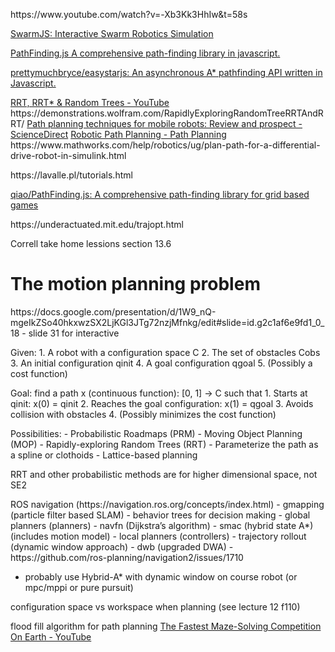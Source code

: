 https://www.youtube.com/watch?v=-Xb3Kk3HhIw&t=58s

[SwarmJS: Interactive Swarm Robotics Simulation](https://github.com/m-abdulhak/SwarmJS)

[PathFinding.js A comprehensive path-finding library in javascript.](https://github.com/qiao/PathFinding.js)

[prettymuchbryce/easystarjs: An asynchronous A* pathfinding API written in Javascript.](https://github.com/prettymuchbryce/easystarjs)

[RRT, RRT* & Random Trees - YouTube](https://www.youtube.com/watch?app=desktop&v=Ob3BIJkQJEw)
https://demonstrations.wolfram.com/RapidlyExploringRandomTreeRRTAndRRT/
[Path planning techniques for mobile robots: Review and prospect - ScienceDirect](https://www.sciencedirect.com/science/article/pii/S095741742300756X)
[Robotic Path Planning - Path Planning](https://fab.cba.mit.edu/classes/865.21/topics/path_planning/robotic.html)
https://www.mathworks.com/help/robotics/ug/plan-path-for-a-differential-drive-robot-in-simulink.html

https://lavalle.pl/tutorials.html

[qiao/PathFinding.js: A comprehensive path-finding library for grid based games](https://github.com/qiao/PathFinding.js)

https://underactuated.mit.edu/trajopt.html

Correll take home lessions section 13.6


# The motion planning problem

https://docs.google.com/presentation/d/1W9_nQ-mgeIkZSo40hkxwzSX2LjKGl3JTg72nzjMfnkg/edit#slide=id.g2c1af6e9fd1_0_18
- slide 31 for interactive

Given:
1. A robot with a configuration space C
2. The set of obstacles Cobs
3. An initial configuration qinit
4. A goal configuration qgoal
5. (Possibly a cost function)

Goal: find a path x (continuous function): [0, 1] -> C such that
1. Starts at qinit: x(0) = qinit
2. Reaches the goal configuration: x(1) = qgoal
3. Avoids collision with obstacles
4. (Possibly minimizes the cost function)

Possibilities:
- Probabilistic Roadmaps (PRM)
- Moving Object Planning (MOP)
- Rapidly-exploring Random Trees (RRT)
- Parameterize the path as a spline or clothoids
- Lattice-based planning

RRT and other probabilistic methods are for higher dimensional space, not SE2

ROS navigation (https://navigation.ros.org/concepts/index.html)
- gmapping (particle filter based SLAM)
- behavior trees for decision making
- global planners (planners)
  - navfn (Dijkstra's algorithm)
  - smac (hybrid state A*)  (includes motion model)
- local planners (controllers)
  - trajectory rollout (dynamic window approach)
  - dwb (upgraded DWA)
- https://github.com/ros-planning/navigation2/issues/1710

- probably use Hybrid-A* with dynamic window on course robot (or mpc/mppi or pure pursuit)

configuration space vs workspace when planning (see lecture 12 f110)

flood fill algorithm for path planning
[The Fastest Maze-Solving Competition On Earth - YouTube](https://www.youtube.com/watch?v=ZMQbHMgK2rw)
